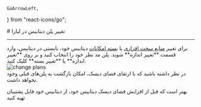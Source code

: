     GoArrowLeft,
} from "react-icons/go";

<Layout>
<Head>
<title>مستندات تغییر پلن دیتابیس  - لیارا</title>
<meta property="og:title" content="مستندات خدمات رایانش ابری لیارا" />
<meta property="og:description" content="مستندات مربوط به تغییر پلن دیتابیس و الزامات آن "  />
</Head>
# تغییر پلن دیتابیس در لیارا

<hr className="mb-2" />
برای تغییر <a href="/dbaas/details/plans/hardware-plans" className="text-[#2196f3] ">منابع سخت افزاری</a> یا <a href="/dbaas/details/plans/software-plans" className="text-[#2196f3] ">بسته امکانات</a> دیتابیس خود، بایستی در دیتابیس، وارد قسمت **تغییر اندازه** شوید. 
پلن مد نظر خود را انتخاب کنید و بر روی **تغییر اندازه** یا **تغییر بسته** کلیک کنید. 
<div className="h-4" />
<img src="https://media.liara.ir/docs/change-database-plans.gif" alt="change plans"/>
<div className="h-4" />
در نظر داشته باشید که با ارتقای فضای دیسک، امکان بازگشت به پلن‌های قبلی وجود نخواهد داشت. 

<Alert variant="info">
<p>
بهتر است که قبل از افزایش فضای دیسک دیتابیس خود، از دیتابیس خود فایل پشتیبان تهیه کنید
</p>
</Alert>

</Layout>